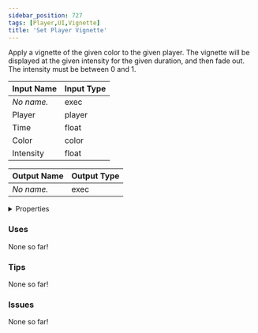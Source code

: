 ```yaml
---
sidebar_position: 727
tags: [Player,UI,Vignette]
title: 'Set Player Vignette'
---
```


Apply a vignette of the given color to the given player. The vignette will be displayed at the given intensity for the given duration, and then fade out. The intensity must be between 0 and 1.






<EsbSvg />

| Input Name | Input Type |
|-----------|-----------|
| *No name.* | exec |
| Player | player |
| Time | float |
| Color | color |
| Intensity | float |

| Output Name | Output Type |
|-----------|-----------|
| *No name.* | exec |


<details>
  <summary>Properties</summary>
  <div>
    <div>
    <table>
      <thead>
        <tr>
          <th>Is beta required?</th>
          <th>❌</th>
        </tr>
        <tr>
          <th>Is this chip a trolling risk?</th>
          <th>❌</th>
        </tr>
        <tr>
          <th>Is this chip a role assignment risk?</th>
          <th>❌</th>
        </tr>
        <tr>
          <th>Chip UUID</th>
          <th>fee486b2-823f-4110-b33a-241adb59b634</th>
        </tr>
      </thead>
    </table>
    </div>
  </div>
</details>

### Uses

None so far!

### Tips

None so far!

### Issues

None so far!